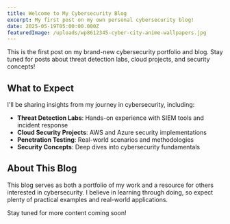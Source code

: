 ```yaml
---
title: Welcome to My Cybersecurity Blog
excerpt: My first post on my own personal cybersecurity blog!
date: 2025-05-19T05:00:00.000Z
featuredImage: /uploads/wp8612345-cyber-city-anime-wallpapers.jpg
---
```


This is the first post on my brand-new cybersecurity portfolio and blog. Stay tuned for posts about threat detection labs, cloud projects, and security concepts!

## What to Expect

I'll be sharing insights from my journey in cybersecurity, including:

- **Threat Detection Labs**: Hands-on experience with SIEM tools and incident response
- **Cloud Security Projects**: AWS and Azure security implementations
- **Penetration Testing**: Real-world scenarios and methodologies
- **Security Concepts**: Deep dives into cybersecurity fundamentals

## About This Blog

This blog serves as both a portfolio of my work and a resource for others interested in cybersecurity. I believe in learning through doing, so expect plenty of practical examples and real-world applications.

Stay tuned for more content coming soon!
